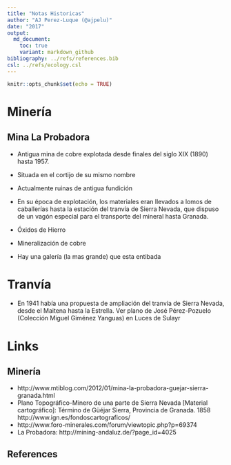 ```yaml
---
title: "Notas Historicas"
author: "AJ Perez-Luque (@ajpelu)"
date: "2017"
output:  
  md_document:
    toc: true
    variant: markdown_github
bibliography: ../refs/references.bib
csl: ../refs/ecology.csl
---
```


```r
knitr::opts_chunk$set(echo = TRUE)
```

# Minería

## Mina La Probadora
* Antigua mina de cobre explotada desde finales del siglo XIX (1890) hasta 1957.
* Situada en el cortijo de su mismo nombre 
* Actualmente ruinas de antigua fundición 
* En su época de explotación, los materiales eran llevados a lomos de caballerías hasta la estación del tranvía de Sierra Nevada, que dispuso de un vagón especial para el transporte del mineral hasta Granada.

* Óxidos de Hierro
* Mineralización de cobre 

* Hay una galería (la mas grande) que esta entibada 


# Tranvía
* En 1941 había una propuesta de ampliación del tranvía de Sierra Nevada, desde el Maitena hasta la Estrella. Ver plano de José Pérez-Pozuelo (Colección Miguel Giménez Yanguas) en Luces de Sulayr




# Links 

## Minería 
* http://www.mtiblog.com/2012/01/mina-la-probadora-guejar-sierra-granada.html 
* Plano Topográfico-Minero de una parte de Sierra Nevada [Material cartográfico]: Término de Güéjar Sierra, Provincia de Granada. 1858 http://www.ign.es/fondoscartograficos/ 
* http://www.foro-minerales.com/forum/viewtopic.php?p=69374 
* La Probadora: http://mining-andaluz.de/?page_id=4025 

## References 
